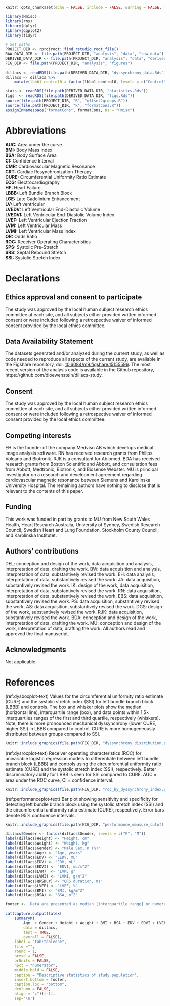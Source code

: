 ```r
knitr::opts_chunk$set(echo = FALSE, include = FALSE, warning = FALSE, message = FALSE)
```

```r
library(Hmisc)
library(rms)
library(dplyr)
library(ggplot2)
library(tidyr)
```

```r
# Set paths
PROJECT_DIR <- rprojroot::find_rstudio_root_file()
RAW_DATA_DIR <- file.path(PROJECT_DIR, "analysis", "data", "raw_data")
DERIVED_DATA_DIR <- file.path(PROJECT_DIR, "analysis", "data", "derived_data")
FIG_DIR <- file.path(PROJECT_DIR, "analysis", "figures")
```

```r
dillacs <- readRDS(file.path(DERIVED_DATA_DIR, "dyssynchrony_data.Rds"))
dillacs <- dillacs %>% 
    mutate(lbbb1_control0 = factor(lbbb1_control0, levels = c("Control", "LBBB")))

stats <- readRDS(file.path(DERIVED_DATA_DIR, "statistics.Rds"))
figs  <- readRDS(file.path(DERIVED_DATA_DIR, "figs.Rds"))
source(file.path(PROJECT_DIR, "R", "offset2groups.R"))
source(file.path(PROJECT_DIR, "R", "formatCons.R"))
assignInNamespace("formatCons", formatCons, ns = "Hmisc")
```

# Abbreviations
**AUC:** Area under the curve\
**BMI:** Body Mass Index\
**BSA:** Body Surface Area\
**CI:** Confidence Interval\
**CMR:** Cardiovascular Magnetic Resonance\
**CRT:** Cardiac Resynchronization Therapy\
**CURE:** Circumferential Uniformity Ratio Estimate\
**ECG:** Electrocardiography\
**HF:** Heart Failure\
**LBBB:** Left Bundle Branch Block\
**LGE:** Late Gadolinium Enhancement\
**LV:** Left ventricular\
**LVEDV:** Left Ventricular End-Diastolic Volume\
**LVEDVI:** Left Ventricular End-Diastolic Volume Index\
**LVEF:** Left Ventricular Ejection Fraction\
**LVM:** Left Ventricular Mass\
**LVMI:** Left Ventricular Mass Index\
**OR:** Odds Ratio\
**ROC:** Receiver Operating Characteristics\
**SPS:** Systolic Pre-Stretch\
**SRS:** Septal Rebound Stretch\
**SSI:** Systolic Stretch Index\

# Declarations

## Ethics approval and consent to participate
The study was approved by the local human subject research ethics committee at
each site, and all subjects either provided written informed consent or were
included following a retrospective waiver of informed consent provided by the
local ethics committee.

## Data Availability Statement
The datasets generated and/or analyzed during the current study, as well as code
needed to reproduce all aspects of the current study, are available in the
Figshare repository,
doi: [10.6084/m9.figshare.15155596](https://doi.org/10.6084/m9.figshare.15155596).
The most recent version of the analysis code is available in the Github
repository,
https://github.com/dloewenstein/dillacs-study.

## Consent
The study was approved by the local human subject research ethics
committee at each site, and all subjects either provided written informed
consent or were included following a retrospective waiver of informed
consent provided by the local ethics committee.

## Competing interests
EH is the founder of the company Medviso AB which develops medical image
analysis software. RN has received research grants from Philips Volcano and
Biotronik. RJK is a consultant for Abiomed. BDA has received research grants
from Boston Scientific and Abbott, and consultation fees from Abbott, Medtronic,
Biotronik, and Biosense Webster. MU is principal investigator on a research and
development agreement regarding cardiovascular magnetic resonance between
Siemens and Karolinska University Hospital. The remaining authors have nothing
to disclose that is relevant to the contents of this paper.

## Funding
This work was funded in part by grants to MU from New South Wales Health, Heart
Research Australia, University of Sydney, Swedish Research Council, Swedish
Heart and Lung Foundation, Stockholm County Council, and Karolinska Institutet.

## Authors' contributions
DEL: conception and design of the work, data acquisition and analysis,
interpretation of data, drafting the work. BW: data acquisition and analysis,
interpretation of data, substantively revised the work. EH: data analysis,
interpretation of data, substantively revised the work. JA: data acquisition,
substantively revised the work. IK: design of the work, data acquisition,
interpretation of data, substantively revised the work. RN: data acquisition,
interpretation of data, substantively revised the work. EBS: data acquisition,
substantively revised the work. PS: data acquisition, substantively revised the
work. AS: data acquisition, substantively revised the work. DGS: design of the
work, substantively revised the work. RJK: data acquisition, substantively
revised the work. BDA: conception and design of the work, interpretation of
data, drafting the work. MU: conception and design of the work, interpretation
of data, drafting the work. All authors read and approved the final manuscript.

## Acknowledgments
Not applicable.

# References

<div id="refs"></div>

\FloatBarrier

\newpage

(ref:dysboxplot-text) Values for the circumferential uniformity ratio estimate (CURE) and the systolic stretch index (SSI) for left bundle branch block (LBBB) and controls. The box and whisker plots show the median (horizontal line),  interquartile range (box), and data points within $1.5 \times$ interquartiles ranges of the first and third quartile, respectively (whiskers). Note, there is more pronounced mechanical dyssynchrony (lower CURE, higher SSI) in LBBB compared to control. CURE is more homogeneously distributed between groups compared to SSI.


```r
knitr::include_graphics(file.path(FIG_DIR, "dyssynchrony_distribution.png"))
```

(ref:dysrocplot-text) Receiver operating characteristics (ROC) for univariable logistic regression models to differentiate between left bundle branch block (LBBB) and controls using the circumferential uniformity ratio estimate (CURE) and the systolic stretch index (SSI), respectively. Better discriminatory ability for LBBB is seen for SSI compared to CURE. AUC = area under the ROC curve, CI = confidence interval.

```r
knitr::include_graphics(file.path(FIG_DIR, "roc_by_dyssynchrony_index.png"), )
```


(ref:performanceplot-text) Bar plot showing sensitivity and specificity for detecting left bundle branch block using the systolic stretch index (SSI) and the circumferential uniformity ratio estimate (CURE), respectively. Error bars denote 95% confidence intervals.


```r
knitr::include_graphics(file.path(FIG_DIR, "performance_measure_cutoff.png"))
```

```r
dillacs$Gender <- factor(dillacs$Gender, levels = c("F", "M"))
label(dillacs$Height) <- "Height, cm"
label(dillacs$Weight) <- "Weight, kg"
label(dillacs$Gender) <- "Male Sex, n (%)"
label(dillacs$Age) <- "Age, years"
label(dillacs$EDV) <- "LEDV, mL"
label(dillacs$EDV) <- "EDV, mL"
label(dillacs$EDVI) <- "EDVI, mL/m^2"
label(dillacs$LVM)  <- "LVM, g"
label(dillacs$LVMI) <- "LVMI, g/m^2"
label(dillacs$QRSDur) <- "QRS duration, ms"
label(dillacs$LVEF) <- "LVEF, %"
label(dillacs$BMI) <- "BMI, kg/m^2"
label(dillacs$BSA) <- "BSA, m^2"

footer <- 'Data are presented as median [interquartile range] or numerator (percentage). LVEDV = left ventricular end-diastolic volume, LVEDVI = left ventricular end-diastolic volume index, LVM = left ventricular mass, LVMI = left ventricular mass index, LVEF = left ventricular ejection fraction, BMI = body mass index, BSA = body surface area. Tests used: Wilcoxon test; Pearson test.'

cat(capture.output(latex(
    summaryM(
        Age  + Gender + Height + Weight + BMI + BSA + EDV + EDVI + LVEF + LVM + LVMI + QRSDur ~ lbbb1_control0, 
        data = dillacs, 
        test = TRUE, 
        overall = FALSE), 
    label = "tab:tableone",
    file ="",
    round = 1, 
    prmsd = FALSE,
    prUnits = FALSE,
    npct = "numerator",
    middle.bold = FALSE,
    caption = "Descriptive statistics of study population",
    insert.bottom = footer,
    caption.loc = "bottom",
    dcolumn = FALSE,
    align = "c"))[-1],
    sep='\n')
```

\FloatBarrier
